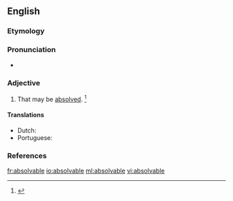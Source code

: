 ==English==

===Etymology===
{{suffix|absolve|able|lang=en}}

===Pronunciation===
* {{a|US}} {{IPA|/æbˈzɑlv.ə.bl̩/|/əbˈzɑlv.ə.bl̩/|lang=en}}

===Adjective===
{{en-adj|-}}

# That may be [[absolve]]d. {{defdate|First attested in the early 19<sup>th</sup> century.}}<ref name=SOED>{{R:SOED5|page=9}}</ref>

====Translations====
{{trans-top|that may be absolved}}
* Dutch: {{t|nl|vergevensvatbaar}}
* Portuguese: {{t|pt|absolvível}}
{{trans-mid}}
{{trans-bottom}}

===References===
<references/>

[[fr:absolvable]]
[[io:absolvable]]
[[ml:absolvable]]
[[vi:absolvable]]